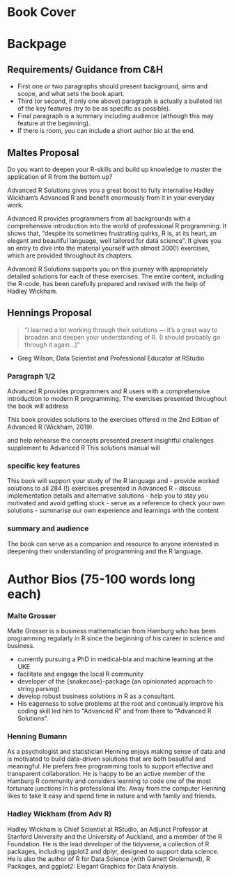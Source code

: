 # Book Cover

# Backpage
## Requirements/ Guidance from C&H
- First one or two paragraphs should present background, aims and scope, and what sets the book apart.
- Third (or second, if only one above) paragraph is actually a bulleted list of the key features (try to be as specific as possible).
- Final paragraph is a summary including audience (although this may feature at the beginning).
- If there is room, you can include a short author bio at the end.

## Maltes Proposal
Do you want to deepen your R-skills and build up knowledge to master the application of R from the bottom up?

Advanced R Solutions gives you a great boost to fully internalise Hadley Wickham's Advanced R and benefit enormously from it in your everyday work.

Advanced R provides programmers from all backgrounds with a comprehensive introduction into the world of professional R programming. It shows that, “despite its sometimes frustrating quirks, R is, at its heart, an elegant and beautiful language, well tailored for data science”. It gives you an entry to dive into the material yourself with almost 300(!) exercises, which are provided throughout its chapters.

Advanced R Solutions supports you on this journey with appropriately detailed solutions for each of these exercises. The entire content, including the R-code, has been carefully prepared and revised with the help of Hadley Wickham.

## Hennings Proposal
> “I learned a lot working through their solutions — it's a great way to broaden and deepen your understanding of R. (I should probably go through it again…)”

- Greg Wilson, Data Scientist and Professional Educator at RStudio
<!-- Source: https://twitter.com/gvwilson/status/1119235643652157440 -->

### Paragraph 1/2
Advanced R provides programmers and R users with a comprehensive introduction to modern R programming. The exercises presented throughout the book will address 

This book provides solutions to the exercises offered in the 2nd Edition of Advanced R (Wickham, 2019).

and help rehearse the concepts presented
present insightful challenges
supplement to Advanced R 
This solutions manual will 

### specific key features
This book will support your study of the R language and
- provide worked solutions to all 284 (!) exercises presented in Advanced R
- discuss implementation details and alternative solutions
- help you to stay you motivated and avoid getting stuck
- serve as a reference to check your own solutions
- summarise our own experience and learnings with the content

### summary and audience
The book can serve as a companion and resource to anyone interested in deepening their understanding of programming and the R language.



<!-- Audience noch zu breit/ generisch..., nochmal auf Advanced R beziehen? -->

# Author Bios (75-100 words long each)
### Malte Grosser
Malte Grosser is a business mathematician from Hamburg who has been programming regularly in R since the beginning of his career in science and business.

- currently pursuing a PhD in medical-bla and machine learning at the UKE
- facilitate and engage the local R community
- developer of the {snakecase}-package (an opinionated approach to string parsing)
- develop robust business solutions in R as a consultant.
- His eagerness to solve problems at the root and continually improve his coding skill led him to "Advanced R" and from there to "Advanced R Solutions".


### Henning Bumann
As a psychologist and statistician Henning enjoys making sense of data and is motivated to build data-driven solutions that are both beautiful and meaningful. He prefers free programming tools to support effective and transparent collaboration. He is happy to be an active member of the Hamburg R community and considers learning to code one of the most fortunate junctions in his professional life. Away from the computer Henning likes to take it easy and spend time in nature and with family and friends.

### Hadley Wickham (from Adv R)
Hadley Wickham is Chief Scientist at RStudio, an Adjunct Professor at Stanford University and the University of Auckland, and a member of the R Foundation. He is the lead developer of the tidyverse, a collection of R packages, including ggplot2 and dplyr, designed to support data science. He is also the author of R for Data Science (with Garrett Grolemund), R Packages, and ggplot2: Elegant Graphics for Data Analysis.
